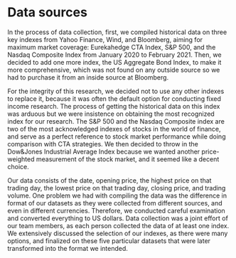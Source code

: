 # Data sources

In the process of data collection, first, we compiled historical data on three key indexes from Yahoo Finance, Wind, and Bloomberg, aiming for maximum market coverage: Eurekahedge CTA Index, S&P 500, and the Nasdaq Composite Index from January 2020 to February 2021. Then, we decided to add one more index, the US Aggregate Bond Index, to make it more comprehensive, which was not found on any outside source so we had to purchase it from an inside source at Bloomberg.

For the integrity of this research, we decided not to use any other indexes to replace it, because it was often the default option for conducting fixed income research. The process of getting the historical data on this index was arduous but we were insistence on obtaining the most recognized index for our research. The S&P 500 and the Nasdaq Composite index are two of the most acknowledged indexes of stocks in the world of finance, and serve as a perfect reference to stock market performance while doing comparison with CTA strategies. We then decided to throw in the Dow&Jones Industrial Average Index because we wanted another price-weighted measurement of the stock market, and it seemed like a decent choice. 

Our data consists of the date, opening price, the highest price on that trading day, the lowest price on that trading day, closing price, and trading volume. One problem we had with compiling the data was the difference in format of our datasets as they were collected from different sources, and even in different currencies. Therefore, we conducted careful examination and converted everything to US dollars. Data collection was a joint effort of our team members, as each person collected the data of at least one index. We extensively discussed the selection of our indexes, as there were many options, and finalized on these five particular datasets that were later transformed into the format we intended. 